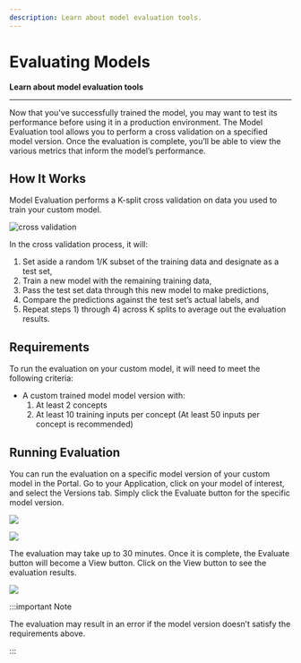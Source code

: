 ```yaml
---
description: Learn about model evaluation tools.
---
```


# Evaluating Models

**Learn about model evaluation tools**
<hr />

Now that you've successfully trained the model, you may want to test its performance before using it in a production environment. The Model Evaluation tool allows you to perform a cross validation on a specified model version. Once the evaluation is complete, you’ll be able to view the various metrics that inform the model’s performance.

## How It Works

Model Evaluation performs a K-split cross validation on data you used to train your custom model.

![cross validation](/img/cross_validation.jpg)

In the cross validation process, it will: 
1. Set aside a random 1/K subset of the training data and designate as a test set, 
2. Train a new model with the remaining training data, 
3. Pass the test set data through this new model to make predictions, 
4. Compare the predictions against the test set’s actual labels, and 
5. Repeat steps 1\) through 4\) across K splits to average out the evaluation results.

## Requirements

To run the evaluation on your custom model, it will need to meet the following criteria:

* A custom trained model model version with:
  1. At least 2 concepts
  2. At least 10 training inputs per concept \(At least 50 inputs per concept is recommended\)

## Running Evaluation

You can run the evaluation on a specific model version of your custom model in the Portal. Go to your Application, click on your model of interest, and select the Versions tab. 
Simply click the Evaluate button for the specific model version.

![](/img/previewui-versions-new.png)

![](/img/preview-evaluate-new.png)

The evaluation may take up to 30 minutes. Once it is complete, the Evaluate button will become a View button. Click on the View button to see the evaluation results.

![](/img/preview-view-new.png)

:::important Note

The evaluation may result in an error if the model version doesn’t satisfy the requirements above.

:::

